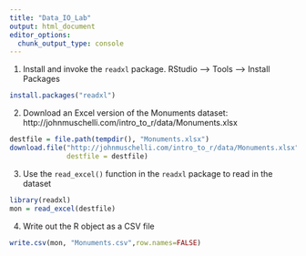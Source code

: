 ```yaml
---
title: "Data_IO_Lab"
output: html_document
editor_options: 
  chunk_output_type: console
---
```


1. Install and invoke the `readxl` package. 
RStudio --> Tools --> Install Packages

```r
install.packages("readxl")
```

2. Download an Excel version of the Monuments dataset:		http://johnmuschelli.com/intro_to_r/data/Monuments.xlsx

```r
destfile = file.path(tempdir(), "Monuments.xlsx")
download.file("http://johnmuschelli.com/intro_to_r/data/Monuments.xlsx", 
              destfile = destfile)
```

3. Use the `read_excel()` function in the `readxl` package to read in the dataset

```r
library(readxl)
mon = read_excel(destfile)
```

4. Write out the R object as a CSV file 

```r
write.csv(mon, "Monuments.csv",row.names=FALSE)
```
